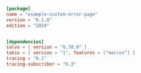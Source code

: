 
```toml  title="custom-error-page/Cargo.toml"
[package]
name = "example-custom-error-page"
version = "0.1.0"
edition = "2024"


[dependencies]
salvo = { version = "0.78.0" }
tokio = { version = "1", features = ["macros"] }
tracing = "0.1"
tracing-subscriber = "0.3"

```